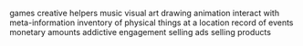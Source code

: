 

games
creative helpers
    music
    visual art
        drawing
        animation
interact with meta-information
    inventory of physical things at a location
    record of events
    monetary amounts
addictive engagement
    selling ads
    selling products
    
